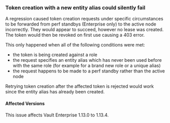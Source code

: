 ### Token creation with a new entity alias could silently fail

A regression caused token creation requests under specific circumstances to be
forwarded from perf standbys (Enterprise only) to the active node incorrectly.
They would appear to succeed, however no lease was created. The token would then
be revoked on first use causing a 403 error.

This only happened when all of the following conditions were met:
 - the token is being created against a role
 - the request specifies an entity alias which has never been used before with
   the same role (for example for a brand new role or a unique alias)
 - the request happens to be made to a perf standby rather than the active node

Retrying token creation after the affected token is rejected would work since
the entity alias has already been created.

#### Affected Versions

This issue affects Vault Enterprise 1.13.0 to 1.13.4.
